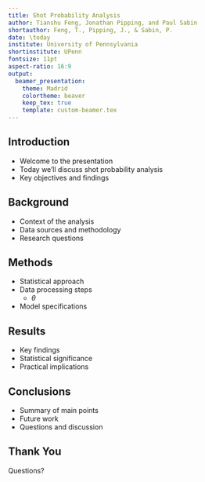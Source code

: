 ```yaml
---
title: Shot Probability Analysis
author: Tianshu Feng, Jonathan Pipping, and Paul Sabin
shortauthor: Feng, T., Pipping, J., & Sabin, P.
date: \today
institute: University of Pennsylvania
shortinstitute: UPenn
fontsize: 11pt
aspect-ratio: 16:9
output:
  beamer_presentation:
    theme: Madrid
    colortheme: beaver
    keep_tex: true
    template: custom-beamer.tex
---
```


## Introduction

- Welcome to the presentation
- Today we'll discuss shot probability analysis
- Key objectives and findings

## Background

- Context of the analysis
- Data sources and methodology
- Research questions

## Methods

- Statistical approach
- Data processing steps
  - $\theta$
- Model specifications

## Results

- Key findings
- Statistical significance
- Practical implications

## Conclusions

- Summary of main points
- Future work
- Questions and discussion

## Thank You

Questions? 